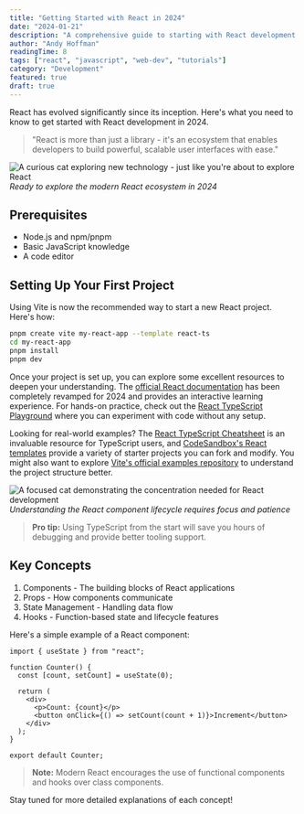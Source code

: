 ```yaml
---
title: "Getting Started with React in 2024"
date: "2024-01-21"
description: "A comprehensive guide to starting with React development in 2024"
author: "Andy Hoffman"
readingTime: 8
tags: ["react", "javascript", "web-dev", "tutorials"]
category: "Development"
featured: true
draft: true
---
```


React has evolved significantly since its inception. Here's what you need to know to get started with React development in 2024.

> "React is more than just a library - it's an ecosystem that enables developers to build powerful, scalable user interfaces with ease."

![A curious cat exploring new technology - just like you're about to explore React](https://placecats.com/neo/800/450?fit=cover&position=top)
_Ready to explore the modern React ecosystem in 2024_

## Prerequisites

- Node.js and npm/pnpm
- Basic JavaScript knowledge
- A code editor

## Setting Up Your First Project

Using Vite is now the recommended way to start a new React project. Here's how:

```bash
pnpm create vite my-react-app --template react-ts
cd my-react-app
pnpm install
pnpm dev
```

Once your project is set up, you can explore some excellent resources to deepen your understanding. The [official React documentation](https://react.dev) has been completely revamped for 2024 and provides an interactive learning experience. For hands-on practice, check out the [React TypeScript Playground](https://www.typescriptlang.org/play?jsx=2&esModuleInterop=true&e=196#example/typescript-with-react) where you can experiment with code without any setup.

Looking for real-world examples? The [React TypeScript Cheatsheet](https://react-typescript-cheatsheet.netlify.app/) is an invaluable resource for TypeScript users, and [CodeSandbox's React templates](https://codesandbox.io/s/new) provide a variety of starter projects you can fork and modify. You might also want to explore [Vite's official examples repository](https://github.com/vitejs/vite/tree/main/packages/create-vite/template-react-ts) to understand the project structure better.

![A focused cat demonstrating the concentration needed for React development](https://placecats.com/bella/800/500?fit=cover&position=center)
_Understanding the React component lifecycle requires focus and patience_

> **Pro tip:** Using TypeScript from the start will save you hours of debugging and provide better tooling support.

## Key Concepts

1. Components - The building blocks of React applications
2. Props - How components communicate
3. State Management - Handling data flow
4. Hooks - Function-based state and lifecycle features

Here's a simple example of a React component:

```tsx
import { useState } from "react";

function Counter() {
  const [count, setCount] = useState(0);

  return (
    <div>
      <p>Count: {count}</p>
      <button onClick={() => setCount(count + 1)}>Increment</button>
    </div>
  );
}

export default Counter;
```

> **Note:** Modern React encourages the use of functional components and hooks over class components.

Stay tuned for more detailed explanations of each concept!
